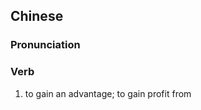 ==Chinese==
{{zh-forms}}

===Pronunciation===
{{zh-pron
|m=délì
|c=dak1 lei6
|h=pfs=tet-li
|cat=v
}}

===Verb===
{{zh-verb}}

# {{lb|zh|literary}} to gain an advantage; to gain profit from